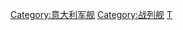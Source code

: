 {{Commons cat|Battleships of Italy}}

[[Category:意大利军舰|Category:意大利军舰]]
[[Category:战列舰|Category:战列舰]]
[[Category:二战中的战列舰|T]]